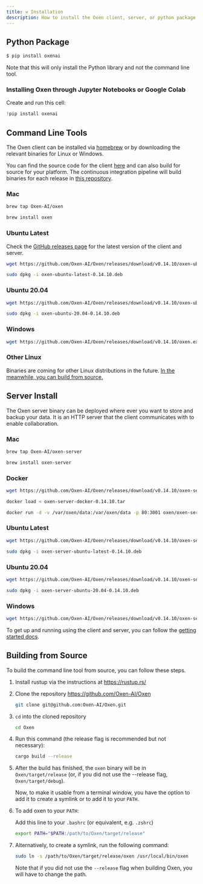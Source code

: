 ```yaml
---
title: ⚒️ Installation
description: How to install the Oxen client, server, or python package.
---
```


## Python Package

```bash
$ pip install oxenai
```

Note that this will only install the Python library and not the command line tool.

### Installing Oxen through Jupyter Notebooks or Google Colab

Create and run this cell:
```python
!pip install oxenai
```

## Command Line Tools

The Oxen client can be installed via [homebrew](https://brew.sh/) or by downloading the relevant binaries for Linux or Windows.

You can find the source code for the client [here](https://github.com/Oxen-AI/Oxen) and can also build for source for your platform. The continuous integration pipeline will build binaries for each release in [this repository](https://github.com/Oxen-AI/Oxen).

### Mac

```bash
brew tap Oxen-AI/oxen
```

```bash
brew install oxen
```

### Ubuntu Latest

Check the [GitHub releases page](https://github.com/Oxen-AI/Oxen/releases) for the latest version of the client and server.

```bash
wget https://github.com/Oxen-AI/Oxen/releases/download/v0.14.10/oxen-ubuntu-latest-0.14.10.deb
```

```bash
sudo dpkg -i oxen-ubuntu-latest-0.14.10.deb
```

### Ubuntu 20.04

```bash
wget https://github.com/Oxen-AI/Oxen/releases/download/v0.14.10/oxen-ubuntu-20.04-0.14.10.deb
```

```bash
sudo dpkg -i oxen-ubuntu-20.04-0.14.10.deb
```

### Windows

```bash
wget https://github.com/Oxen-AI/Oxen/releases/download/v0.14.10/oxen.exe
```

### Other Linux

Binaries are coming for other Linux distributions in the future. [In the meanwhile, you can build from source.](#building-from-source)

## Server Install

The Oxen server binary can be deployed where ever you want to store and backup your data. It is an HTTP server that the client communicates with to enable collaboration.

### Mac

```bash
brew tap Oxen-AI/oxen-server
```

```bash
brew install oxen-server
```

### Docker

```bash
wget https://github.com/Oxen-AI/Oxen/releases/download/v0.14.10/oxen-server-docker-0.14.10.tar
```

```bash
docker load < oxen-server-docker-0.14.10.tar
```

```bash
docker run -d -v /var/oxen/data:/var/oxen/data -p 80:3001 oxen/oxen-server:latest
```

### Ubuntu Latest

```bash
wget https://github.com/Oxen-AI/Oxen/releases/download/v0.14.10/oxen-server-ubuntu-latest-0.14.10.deb
```

```bash
sudo dpkg -i oxen-server-ubuntu-latest-0.14.10.deb
```

### Ubuntu 20.04

```bash
wget https://github.com/Oxen-AI/Oxen/releases/download/v0.14.10/oxen-server-ubuntu-20.04-0.14.10.deb
```

```bash
sudo dpkg -i oxen-server-ubuntu-20.04-0.14.10.deb
```

### Windows

```bash
wget https://github.com/Oxen-AI/Oxen/releases/download/v0.14.10/oxen-server.exe
```

To get up and running using the client and server, you can follow the [getting started docs](https://github.com/Oxen-AI/oxen-release).

## Building from Source

To build the command line tool from source, you can follow these steps.

1. Install rustup via the instructions at https://rustup.rs/
2. Clone the repository https://github.com/Oxen-AI/Oxen
    ```bash
    git clone git@github.com:Oxen-AI/Oxen.git
    ```
3. `cd` into the cloned repository
    ```bash
    cd Oxen
    ```
4. Run this command (the release flag is recommended but not necessary):
    ```bash
    cargo build --release
    ```
5. After the build has finished, the `oxen` binary will be in `Oxen/target/release` (or, if you did not use the --release flag, `Oxen/target/debug`).

    Now, to make it usable from a terminal window, you have the option to add it to create a symlink or to add it to your `PATH`.
6. To add oxen to your `PATH`:

    Add this line to your `.bashrc` (or equivalent, e.g. `.zshrc`)
    ```bash
    export PATH="$PATH:/path/to/Oxen/target/release"
    ```
7. Alternatively, to create a symlink, run the following command:
    ```bash
    sudo ln -s /path/to/Oxen/target/release/oxen /usr/local/bin/oxen
    ```
    Note that if you did not use the `--release` flag when building Oxen, you will have to change the path.